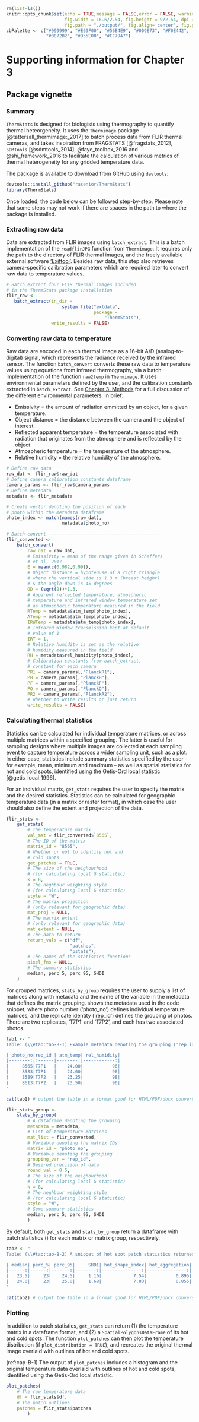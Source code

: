 ```r
rm(list=ls())
knitr::opts_chunk$set(echo = TRUE,message = FALSE,error = FALSE, warning = FALSE, 
                      fig.width = 16.6/2.54, fig.height = 9/2.54, dpi = 800, 
                      fig.path = "./output/", fig.align='center', fig.pos = 'H')
cbPalette <- c("#999999", "#E69F00", "#56B4E9", "#009E73", "#F0E442", 
               "#0072B2", "#D55E00", "#CC79A7")
```

# Supporting information for Chapter 3

## Package vignette

### Summary

`ThermStats` is designed for biologists using thermography to quantify thermal heteorgeneity. It uses the `Thermimage` package [@tattersall_thermimage:_2017] to batch process data from FLIR thermal cameras, and takes inspiration from FRAGSTATS [@fragstats_2012], `SDMTools` [@sdmtools_2014], @faye_toolbox_2016 and @shi_framework_2016 to facilitate the calculation of various metrics of thermal heterogeneity for any gridded temperature data.

The package is available to download from GitHub using `devtools`:

```r
devtools::install_github("rasenior/ThermStats")
library(ThermStats)
```

Once loaded, the code below can be followed step-by-step. Please note that some steps may not work if there are spaces in the path to where the package is installed.

### Extracting raw data

Data are extracted from FLIR images using `batch_extract`. This is a batch implementation of the `readflirJPG` function from `Thermimage`. It requires only the path to the directory of FLIR thermal images, and the freely available external software ['Exiftool'](https://www.sno.phy.queensu.ca/~phil/exiftool/ "Exiftool"). Besides raw data, this step also retrieves camera-specific calibration parameters which are required later to convert raw data to temperature values.

```r
# Batch extract four FLIR thermal images included 
# in the ThermStats package installation
flir_raw <-
   batch_extract(in_dir = 
                     system.file("extdata",
                                 package = 
                                     "ThermStats"),
                 write_results = FALSE)
```

### Converting raw data to temperature

Raw data are encoded in each thermal image as a 16-bit A/D (analog-to-digital) signal, which represents the radiance received by the infrared sensor. The function `batch_convert` converts these raw data to temperature values using equations from infrared thermography, via a batch implementation of the function `raw2temp` in `Thermimage`. It uses environmental parameters defined by the user, and the calibration constants extracted in `batch_extract`. See [Chapter 3: Methods](#ch3-methods) for a full discussion of the different environmental parameters. In brief: 

* Emissivity = the amount of radiation emmitted by an object, for a given temperature.
* Object distance = the distance between the camera and the object of interest.
* Reflected apparent temperature = the temperature associated with radiation that originates from the atmosphere and is reflected by the object.
* Atmospheric temperature = the temperature of the atmosphere.
* Relative humidity = the relative humidity of the atmosphere.

```r
# Define raw data
raw_dat <- flir_raw$raw_dat
# Define camera calibration constants dataframe
camera_params <- flir_raw$camera_params
# Define metadata
metadata <- flir_metadata

# Create vector denoting the position of each 
# photo within the metadata dataframe
photo_index <- match(names(raw_dat), 
                     metadata$photo_no)

# Batch convert -------------------------------------------
flir_converted <-
    batch_convert(
        raw_dat = raw_dat,
        # Emissivity = mean of the range given in Scheffers 
        # et al. 2017
        E = mean(c(0.982,0.99)),
        # Object distance = hypotenuse of a right triangle 
        # where the vertical side is 1.3 m (breast height) 
        # & the angle down is 45 degrees
        OD = (sqrt(2))*1.3,
        # Apparent reflected temperature, atmospheric 
        # temperature and infrared window temperature set 
        # as atmospheric temperature measured in the field
        RTemp = metadata$atm_temp[photo_index],
        ATemp = metadata$atm_temp[photo_index],
        IRWTemp = metadata$atm_temp[photo_index],
        # Infrared Window transmission kept at default 
        # value of 1
        IRT = 1,
        # Relative humidity is set as the relative 
        # humidity measured in the field
        RH = metadata$rel_humidity[photo_index],
        # Calibration constants from batch_extract, 
        # constant for each camera
        PR1 = camera_params[,"PlanckR1"],
        PB = camera_params[,"PlanckB"],
        PF = camera_params[,"PlanckF"],
        PO = camera_params[,"PlanckO"],
        PR2 = camera_params[,"PlanckR2"],
        # Whether to write results or just return
        write_results = FALSE)
```

### Calculating thermal statistics

Statistics can be calculated for individual temperature matrices, or across multiple matrices within a specified grouping. The latter is useful for sampling designs where multiple images are collected at each sampling event to capture temperature across a wider sampling unit, such as a plot. In either case, statistics include summary statistics specified by the user -- for example, mean, minimum and maximum -- as well as spatial statistics for hot and cold spots, identified using the Getis-Ord local statistic [@getis_local_1996].

For an individual matrix, `get_stats` requires the user to specify the matrix and the desired statistics. Statistics can be calculated for geographic temperature data (in a matrix or raster format), in which case the user should also define the extent and projection of the data.

```r
flir_stats <-
    get_stats(
        # The temperature matrix 
        val_mat = flir_converted$`8565`,
        # The ID of the matrix
        matrix_id = "8565",
        # Whether or not to identify hot and 
        # cold spots
        get_patches = TRUE,
        # The size of the neighourhood 
        # (for calculating local G statistic)
        k = 8,
        # The neghbour weighting style 
        # (for calculating local G statistic)
        style = "W",
        # The matrix projection
        # (only relevant for geographic data)
        mat_proj = NULL,
        # The matrix extent
        # (only relevant for geographic data)
        mat_extent = NULL,
        # The data to return
        return_vals = c("df", 
                        "patches", 
                        "pstats"),
        # The names of the statistics functions
        pixel_fns = NULL,
        # The summary statistics
        median, perc_5, perc_95, SHDI
    )
```

For grouped matrices, `stats_by_group` requires the user to supply a list of matrices along with metadata and the name of the variable in the metadata that defines the matrix grouping. \autoref{tab:tab-B-1} shows the metadata used in the code snippet, where photo number ('photo_no') defines individual temperature matrices, and the replicate identity ('rep_id') defines the grouping of photos. There are two replicates, 'T7P1' and 'T7P2', and each has two associated photos.

```r
tab1 <- "
Table: (\\#tab:tab-B-1) Example metadata denoting the grouping ('rep_id') of different temperature matrices. Statistics can be calculated over multiple matrices within a group, using the function `stats_by_group`.

| photo_no|rep_id | atm_temp| rel_humidity|
|--------:|:------|--------:|------------:|
|     8565|T7P1   |    24.00|           96|
|     8583|T7P1   |    24.00|           96|
|     8589|T7P2   |    23.25|           98|
|     8613|T7P2   |    23.50|           96|
"

cat(tab1) # output the table in a format good for HTML/PDF/docx conversion
```

```r
flir_stats_group <-
    stats_by_group(
        # A dataframe denoting the grouping
        metadata = metadata,
        # List of temperature matrices
        mat_list = flir_converted,
        # Variable denoting the matrix IDs
        matrix_id = "photo_no",
        # Variable denoting the grouping
        grouping_var = "rep_id",
        # Desired precision of data
        round_val = 0.5,
        # The size of the neighourhood 
        # (for calculating local G statistic)
        k = 8,
        # The neghbour weighting style 
        # (for calculating local G statistic)
        style = "W",
        # Some summary statistics
        median, perc_5, perc_95, SHDI
        )
```

By default, both `get_stats` and `stats_by_group` return a dataframe with patch statistics (\autoref{tab:tab-B-2}) for each matrix or matrix group, respectively. 

```r
tab2 <- "
Table: (\\#tab:tab-B-2) A snippet of hot spot patch statistics returned by `stats_by_group`, which implements `get_stats` within groups.

| median| perc_5| perc_95|     SHDI| hot_shape_index| hot_aggregation|
|------:|------:|-------:|--------:|---------------:|---------------:|
|   23.5|     23|    24.5|     1.16|            7.54|           0.895|
|   24.0|     23|    25.0|     1.68|            7.80|           0.855|
"

cat(tab2) # output the table in a format good for HTML/PDF/docx conversion
```

<!-- # ```{r tab-B-2, tidy = FALSE, echo = FALSE} -->
<!-- # knitr::kable( -->
<!-- #     head(flir_stats_group[, c(1:5,8,13:17)], 10), booktabs = TRUE  -->
<!-- # ) -->
<!-- #  -->
<!-- # ``` -->

### Plotting

In addition to patch statistics, `get_stats` can return (1) the temperature matrix in a dataframe format, and (2) a `SpatialPolygonsDataFrame` of its hot and cold spots. The function `plot_patches` can then plot the temperature distribution (if `plot_distribution = TRUE`), and recreates the original thermal image overlaid with outlines of hot and cold spots.

(ref:cap-B-1) The output of `plot_patches` includes a histogram and the original temperature data overlaid with outlines of hot and cold spots, identified using the Getis-Ord local statistic.

```r
plot_patches(
    # The raw temperature data
    df = flir_stats$df,
    # The patch outlines
    patches = flir_stats$patches
        )
```

